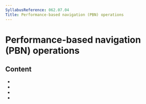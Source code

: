 ```yaml
---
SyllabusReference: 062.07.04
Title: Performance-based navigation (PBN) operations
---
```


# Performance-based navigation (PBN) operations

## Content

- <Link href="062.07.04.01" />
- <Link href="062.07.04.02" />
- <Link href="062.07.04.03" />
- <Link href="062.07.04.04" />

